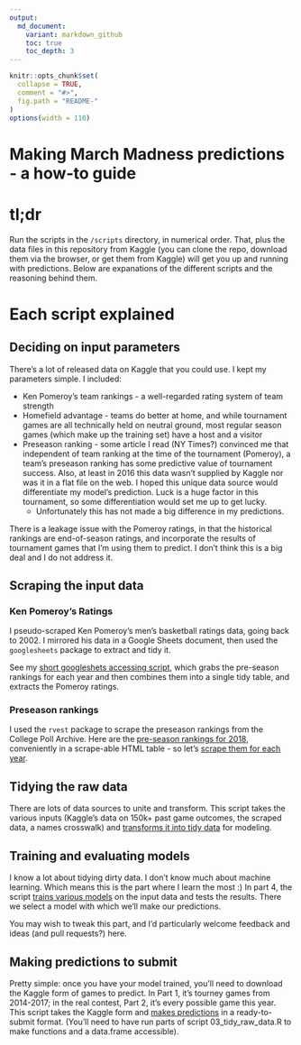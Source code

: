 ```yaml
---
output:
  md_document:
    variant: markdown_github
    toc: true
    toc_depth: 3
---
```


<!-- README.md is generated from README.Rmd. Please edit that file -->

```r
knitr::opts_chunk$set(
  collapse = TRUE, 
  comment = "#>",
  fig.path = "README-"  
)
options(width = 110)
```

# Making March Madness predictions - a how-to guide


# tl;dr

Run the scripts in the `/scripts` directory, in numerical order.  That, plus the data files in this repository from Kaggle (you can clone the repo, download them via the browser, or get them from Kaggle) will get you up and running with predictions.  Below are expanations of the different scripts and the reasoning behind them.

# Each script explained

## Deciding on input parameters

There's a lot of released data on Kaggle that you could use.  I kept my parameters simple.  I included:

* Ken Pomeroy's team rankings - a well-regarded rating system of team strength
* Homefield advantage - teams do better at home, and while tournament games are all technically held on neutral ground, most regular season games (which make up the training set) have a host and a visitor
* Preseason ranking - some article I read (NY Times?) convinced me that independent of team ranking at the time of the tournament (Pomeroy), a team's preseason ranking has some predictive value of tournament success.  Also, at least in 2016 this data wasn't supplied by Kaggle nor was it in a flat file on the web.  I hoped this unique data source would differentiate my model's prediction.  Luck is a huge factor in this tournament, so some differentiation would set me up to get lucky.
  * Unfortunately this has not made a big difference in my predictions.

There is a leakage issue with the Pomeroy ratings, in that the historical rankings are end-of-season ratings, and incorporate the results of tournament games that I'm using them to predict.  I don't think this is a big deal and I do not address it.

## Scraping the input data

### Ken Pomeroy's Ratings
I pseudo-scraped Ken Pomeroy's men's basketball ratings data, going back to 2002.  I mirrored his data in a Google Sheets document, then used the `googlesheets` package to extract and tidy it.

See my [short googleshets accessing script](scripts/01_ken_pom_scraping.R), which grabs the pre-season rankings for each year and then combines them into a single tidy table, and extracts the Pomeroy ratings.

### Preseason rankings
I used the `rvest` package to scrape the preseason rankings from the College Poll Archive.  Here are the [pre-season rankings for 2018](http://collegepollarchive.com/mbasketball/ap/app_preseason.cfm?sort=totapp&from=2018&to=2018), conveniently in a scrape-able HTML table - so let's [scrape them for each year](scripts/02_scrape_preseason_ranks.R).

## Tidying the raw data

There are lots of data sources to unite and transform.  This script takes the various inputs (Kaggle's data on 150k+ past game outcomes, the scraped data, a names crosswalk) and [transforms it into tidy data](scripts/03_tidy_raw_data.R) for modeling.

## Training and evaluating models

I know a lot about tidying dirty data.  I don't know much about machine learning.  Which means this is the part where I learn the most :) In part 4, the script [trains various models](scripts/04_train_evaluate_models.R) on the input data and tests the results.  There we select a model with which we'll make our predictions.

You may wish to tweak this part, and I'd particularly welcome feedback and ideas (and pull requests?) here.

## Making predictions to submit

Pretty simple: once you have your model trained, you'll need to download the Kaggle form of games to predict.  In Part 1, it's tourney games from 2014-2017; in the real contest, Part 2, it's every possible game this year.  This script takes the Kaggle form and [makes predictions](scripts/05_make_predictions.R) in a ready-to-submit format.  (You'll need to have run parts of script 03_tidy_raw_data.R to make functions and a data.frame accessible).